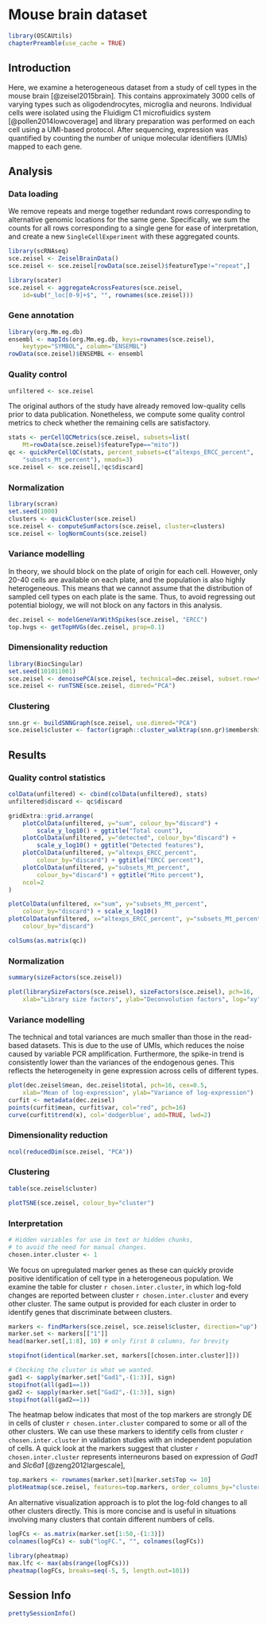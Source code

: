 # Mouse brain dataset 

```r
library(OSCAUtils)
chapterPreamble(use_cache = TRUE)
```

## Introduction

Here, we examine a heterogeneous dataset from a study of cell types in the mouse brain [@zeisel2015brain].
This contains approximately 3000 cells of varying types such as oligodendrocytes, microglia and neurons.
Individual cells were isolated using the Fluidigm C1 microfluidics system [@pollen2014lowcoverage] and library preparation was performed on each cell using a UMI-based protocol.
After sequencing, expression was quantified by counting the number of unique molecular identifiers (UMIs) mapped to each gene.

## Analysis

### Data loading

We remove repeats and merge together redundant rows corresponding to alternative genomic locations for the same gene.
Specifically, we sum the counts for all rows corresponding to a single gene for ease of interpretation,
and create a new `SingleCellExperiment` with these aggregated counts.

```r
library(scRNAseq)
sce.zeisel <- ZeiselBrainData()
sce.zeisel <- sce.zeisel[rowData(sce.zeisel)$featureType!="repeat",]

library(scater)
sce.zeisel <- aggregateAcrossFeatures(sce.zeisel, 
    id=sub("_loc[0-9]+$", "", rownames(sce.zeisel)))
```

### Gene annotation

```r
library(org.Mm.eg.db)
ensembl <- mapIds(org.Mm.eg.db, keys=rownames(sce.zeisel), 
    keytype="SYMBOL", column="ENSEMBL")
rowData(sce.zeisel)$ENSEMBL <- ensembl
```

### Quality control

```r
unfiltered <- sce.zeisel
```

The original authors of the study have already removed low-quality cells prior to data publication.
Nonetheless, we compute some quality control metrics to check whether the remaining cells are satisfactory.

```r
stats <- perCellQCMetrics(sce.zeisel, subsets=list(
    Mt=rowData(sce.zeisel)$featureType=="mito"))
qc <- quickPerCellQC(stats, percent_subsets=c("altexps_ERCC_percent", 
    "subsets_Mt_percent"), nmads=3)
sce.zeisel <- sce.zeisel[,!qc$discard]
```

### Normalization

```r
library(scran)
set.seed(1000)
clusters <- quickCluster(sce.zeisel)
sce.zeisel <- computeSumFactors(sce.zeisel, cluster=clusters) 
sce.zeisel <- logNormCounts(sce.zeisel)
```

### Variance modelling

In theory, we should block on the plate of origin for each cell.
However, only 20-40 cells are available on each plate, and the population is also highly heterogeneous.
This means that we cannot assume that the distribution of sampled cell types on each plate is the same.
Thus, to avoid regressing out potential biology, we will not block on any factors in this analysis.

```r
dec.zeisel <- modelGeneVarWithSpikes(sce.zeisel, "ERCC")
top.hvgs <- getTopHVGs(dec.zeisel, prop=0.1)
```

### Dimensionality reduction

```r
library(BiocSingular)
set.seed(101011001)
sce.zeisel <- denoisePCA(sce.zeisel, technical=dec.zeisel, subset.row=top.hvgs)
sce.zeisel <- runTSNE(sce.zeisel, dimred="PCA")
```

### Clustering

```r
snn.gr <- buildSNNGraph(sce.zeisel, use.dimred="PCA")
sce.zeisel$cluster <- factor(igraph::cluster_walktrap(snn.gr)$membership)
```

## Results

### Quality control statistics

```r
colData(unfiltered) <- cbind(colData(unfiltered), stats)
unfiltered$discard <- qc$discard

gridExtra::grid.arrange(
    plotColData(unfiltered, y="sum", colour_by="discard") +
        scale_y_log10() + ggtitle("Total count"),
    plotColData(unfiltered, y="detected", colour_by="discard") +
        scale_y_log10() + ggtitle("Detected features"),
    plotColData(unfiltered, y="altexps_ERCC_percent",
        colour_by="discard") + ggtitle("ERCC percent"),
    plotColData(unfiltered, y="subsets_Mt_percent",
        colour_by="discard") + ggtitle("Mito percent"),
    ncol=2
)
```

```r
plotColData(unfiltered, x="sum", y="subsets_Mt_percent",
    colour_by="discard") + scale_x_log10()
plotColData(unfiltered, x="altexps_ERCC_percent", y="subsets_Mt_percent",
    colour_by="discard")
```

```r
colSums(as.matrix(qc))
```

### Normalization

```r
summary(sizeFactors(sce.zeisel))
```

```r
plot(librarySizeFactors(sce.zeisel), sizeFactors(sce.zeisel), pch=16,
    xlab="Library size factors", ylab="Deconvolution factors", log="xy")
```

### Variance modelling

The technical and total variances are much smaller than those in the read-based datasets.
This is due to the use of UMIs, which reduces the noise caused by variable PCR amplification.
Furthermore, the spike-in trend is consistently lower than the variances of the endogenous genes.
This reflects the heterogeneity in gene expression across cells of different types.

```r
plot(dec.zeisel$mean, dec.zeisel$total, pch=16, cex=0.5,
    xlab="Mean of log-expression", ylab="Variance of log-expression")
curfit <- metadata(dec.zeisel)
points(curfit$mean, curfit$var, col="red", pch=16)
curve(curfit$trend(x), col='dodgerblue', add=TRUE, lwd=2)
```

### Dimensionality reduction

```r
ncol(reducedDim(sce.zeisel, "PCA"))
```

### Clustering

```r
table(sce.zeisel$cluster)
```

```r
plotTSNE(sce.zeisel, colour_by="cluster")
```

### Interpretation

```r
# Hidden variables for use in text or hidden chunks,
# to avoid the need for manual changes.
chosen.inter.cluster <- 1
```

We focus on upregulated marker genes as these can quickly provide positive identification of cell type in a heterogeneous population.
We examine the table for cluster `r chosen.inter.cluster`, in which log-fold changes are reported between cluster `r chosen.inter.cluster` and every other cluster.
The same output is provided for each cluster in order to identify genes that discriminate between clusters.

```r
markers <- findMarkers(sce.zeisel, sce.zeisel$cluster, direction="up")
marker.set <- markers[["1"]]
head(marker.set[,1:8], 10) # only first 8 columns, for brevity
```

```r
stopifnot(identical(marker.set, markers[[chosen.inter.cluster]]))

# Checking the cluster is what we wanted.
gad1 <- sapply(marker.set["Gad1",-(1:3)], sign)
stopifnot(all(gad1==1))
gad2 <- sapply(marker.set["Gad2",-(1:3)], sign)
stopifnot(all(gad2==1))
```

The heatmap below indicates that most of the top markers are strongly DE in cells of cluster `r chosen.inter.cluster` compared to some or all of the other clusters.
We can use these markers to identify cells from cluster `r chosen.inter.cluster` in validation studies with an independent population of cells.
A quick look at the markers suggest that cluster `r chosen.inter.cluster` represents interneurons based on expression of *Gad1* and *Slc6a1* [@zeng2012largescale],

```r
top.markers <- rownames(marker.set)[marker.set$Top <= 10]
plotHeatmap(sce.zeisel, features=top.markers, order_columns_by="cluster")
```

An alternative visualization approach is to plot the log-fold changes to all other clusters directly.
This is more concise and is useful in situations involving many clusters that contain different numbers of cells.

```r
logFCs <- as.matrix(marker.set[1:50,-(1:3)])
colnames(logFCs) <- sub("logFC.", "", colnames(logFCs))

library(pheatmap)
max.lfc <- max(abs(range(logFCs)))
pheatmap(logFCs, breaks=seq(-5, 5, length.out=101))
```

## Session Info {-}

```r
prettySessionInfo()
```
